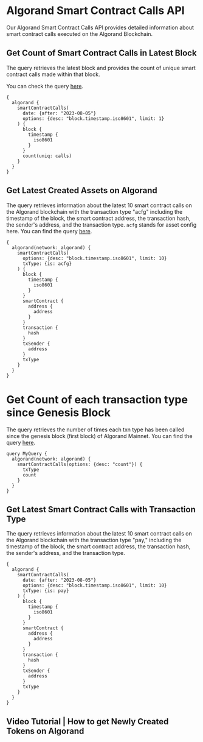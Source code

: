 # Algorand Smart Contract Calls API

Our Algorand Smart Contract Calls API provides detailed information about smart contract calls executed on the Algorand Blockchain.


## Get Count of Smart Contract Calls in Latest Block

The query retrieves the latest block and provides the count of unique smart contract calls made within that block.

You can check the query [here](https://ide.bitquery.io/Get-Count-of-Smart-Contract-Calls-in-Latest-Block_1).

```
{
  algorand {
    smartContractCalls(
      date: {after: "2023-08-05"}
      options: {desc: "block.timestamp.iso8601", limit: 1}
    ) {
      block {
        timestamp {
          iso8601
        }
      }
      count(uniq: calls)
    }
  }
}
```

## Get Latest Created Assets on Algorand

The query retrieves information about the latest 10 smart contract calls on the Algorand blockchain with the transaction type "acfg" including the timestamp of the block, the smart contract address, the transaction hash, the sender's address, and the transaction type.
`acfg` stands for asset config here.
You can find the query [here](https://ide.bitquery.io/Track-latest-assets-created-on-Algorand-network_1#).

```
{
  algorand(network: algorand) {
    smartContractCalls(
      options: {desc: "block.timestamp.iso8601", limit: 10}
      txType: {is: acfg}
    ) {
      block {
        timestamp {
          iso8601
        }
      }
      smartContract {
        address {
          address
        }
      }
      transaction {
        hash
      }
      txSender {
        address
      }
      txType
    }
  }
}

```

# Get Count of each transaction type since Genesis Block

The query retrieves the number of times each txn type has been called since the genesis block (first block) of Algorand Mainnet.
You can find the query [here](https://ide.bitquery.io/Count-of-each-trxn-type-called-till-now-on-Algorand-network#).

```
query MyQuery {
  algorand(network: algorand) {
    smartContractCalls(options: {desc: "count"}) {
      txType
      count
    }
  }
}

```

## Get Latest Smart Contract Calls with Transaction Type

The query retrieves information about the latest 10 smart contract calls on the Algorand blockchain with the transaction type "pay," including the timestamp of the block, the smart contract address, the transaction hash, the sender's address, and the transaction type.

```
{
  algorand {
    smartContractCalls(
      date: {after: "2023-08-05"}
      options: {desc: "block.timestamp.iso8601", limit: 10}
      txType: {is: pay}
    ) {
      block {
        timestamp {
          iso8601
        }
      }
      smartContract {
        address {
          address
        }
      }
      transaction {
        hash
      }
      txSender {
        address
      }
      txType
    }
  }
}
```

## Video Tutorial | How to get Newly Created Tokens on Algorand

<VideoPlayer url="https://www.youtube.com/watch?v=O3WC0QOk5Pw" />
